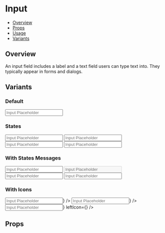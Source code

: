 

<Meta title="Components/Input" component={Input} />

<!--- Component template -->


<!--- Component documentation -->

# Input

- [Overview](#overview)
- [Props](#props)
- [Usage](#usage)
- [Variants](#variants)

## Overview

An input field includes a label and a text field users can type text into. They typically appear in forms and dialogs.

<Canvas>
  <InputExample />
</Canvas>

## Variants

### Default

<Canvas>
  <Story name="Default">
    <Input placeholder="Input Placeholder" />
  </Story>
</Canvas>

### States

<Canvas>
  <Story name="States">
    <Input label="Normal" placeholder="Input Placeholder" />
    <Input label="Disabled" placeholder="Input Placeholder" isDisabled />
    <Input label="Error" placeholder="Input Placeholder" status="error" />
    <Input label="Success" placeholder="Input Placeholder" status="success" />
  </Story>
</Canvas>

### With States Messages

<Canvas>
  <Story name="States with messages">
    <Input
      label="Normal"
      placeholder="Input Placeholder"
      description="Normal input"
    />
    <Input
      label="Disabled"
      placeholder="Input Placeholder"
      disabled
      description="Disabled input"
    />
    <Input
      label="Error"
      placeholder="Input Placeholder"
      status="error"
      errorMessage="Error input"
    />
    <Input
      label="Success"
      placeholder="Input Placeholder"
      status="success"
      successMessage="Success input"
    />
  </Story>
</Canvas>

### With Icons

<Canvas>
  <Story name="With Icons">
    <Input placeholder="Input Placeholder" rightIcon={<CaretDownIcon />} />
    <Input placeholder="Input Placeholder" leftIcon={<UserIcon />} />
    <Input
      placeholder="Input Placeholder"
      rightIcon={<CaretDownIcon />}
      leftIcon={<UserIcon />}
    />
  </Story>
</Canvas>

## Props

<ArgsTable of={Input} />
